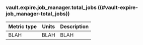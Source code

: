 ### vault.expire.job_manager.total_jobs ((#vault-expire-job_manager-total_jobs))

Metric type | Units | Description
----------- | ----- | -----------
BLAH     | BLAH    | BLAH